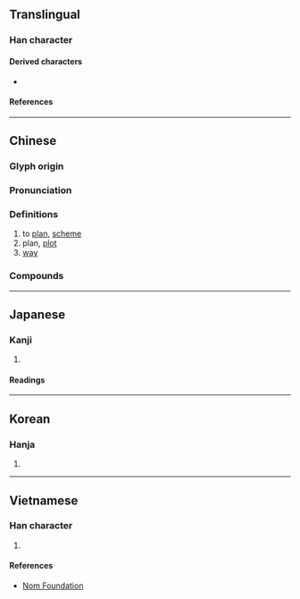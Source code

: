 {{character info/new}}
==Translingual==

===Han character===
{{Han char|rn=94|rad=犬|as=09|sn=12|four=83634|canj=TWIK|ids=⿰酋犬}}

====Derived characters====
* {{l|mul|[[𢢕]], [[𦽈]], [[𭟂]]}}

====References====
{{Han ref|kx=0716.010|dkj=20558|dj=1127.170|hdz=21355.080|uh=7337}}

----

==Chinese==
{{zh-forms|alt=猶}}

===Glyph origin===
{{Han etym}}

===Pronunciation===
{{zh-pron
|m=yóu
|c=jau4
|mn=iû
|mc=y
|oc=y
|ma=
|cat=v,n
}}

===Definitions===
{{zh-hanzi}}

# to [[plan]], [[scheme]]
# plan, [[plot]]
# [[way]]

===Compounds===
{{zh-der|壯猷|大猷|深謀遠猷|風猷|鴻猷|芳猷}}

----

==Japanese==

===Kanji===
{{ja-kanji|grade=|rs=犬09}}

# {{defn|lang=ja|sort=犬09}}

====Readings====
{{ja-readings
|on=ゆう
|kun=はか-る, はかりごと-
|nanori=
}}

----

==Korean==

===Hanja===
{{ko-hanja|hangeul=유|eumhun=|rv=yu|mr=yu|y=yu}}

# {{defn|lang=ko|sort=犬09}}

----

==Vietnamese==

===Han character===
{{vi-hantu|rs=犬09|[[du]]}}

# {{defn|lang=vi|sort=犬09}}

====References====
* [http://nomfoundation.org/common/nom_details.php?codepoint=7337 Nom Foundation]